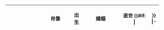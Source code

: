 {| style="text-align:center; width:100%" class="wikitable"
! style="width:22%" | {{{name|名称}}} !! style="width:105px" | 肖像 !! 出生 !! style="width:25%" | 婚姻 !! style="width:19%" | 逝世 {{#if:{{{extra column|}}} | !! {{{extra column}}} }}
|-<noinclude>
|}
{{documentation|content=

== Usage ==
<pre>
{{Nobility table header}}
| King Wikipedia || [[File:Example.jpg|100px]] || {{birth date|2000|1|30}} || ... || ...
|-
...
|}
</pre>

or

<pre>
{{Nobility table header|name=Duke}}
| Duke Wikipedia || [[File:Example.jpg|100px]] || {{birth date|2000|1|30}} || ... || ...
|-
...
|}
</pre>

or

<pre>
{{Nobility table header|extra column=Claim}}
| King Wikipedia || [[File:Example.jpg|100px]] || {{birth date|2000|1|30}} || ... || ... || ...
|-
...
|}
</pre>

[[Category:Royalty and nobility templates]]

}}</noinclude>